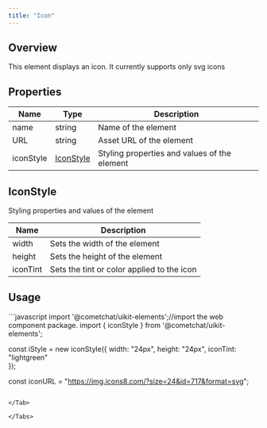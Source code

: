 ```yaml
---
title: "Icon"
---
```




## Overview

This element displays an icon. It currently supports only svg icons

## Properties

| Name      | Type                                              | Description                                  |
| --------- | ------------------------------------------------- | -------------------------------------------- |
| name      | string                                            | Name of the element                          |
| URL       | string                                            | Asset URL of the element                     |
| iconStyle | [IconStyle](/ui-kit/react/v4/icon#iconstyle) | Styling properties and values of the element |

## IconStyle

Styling properties and values of the element

| Name     | Description                                |
| -------- | ------------------------------------------ |
| width    | Sets the width of the element              |
| height   | Sets the height of the element             |
| iconTint | Sets the tint or color applied to the icon |

## Usage

<Tabs>
<Tab title="JavaScript">
```javascript
import '@cometchat/uikit-elements';//import the web component package.
import { iconStyle } from '@cometchat/uikit-elements';

const iStyle = new iconStyle({
width: "24px",
height: "24px",
iconTint: "lightgreen"  
});

const iconURL = "https://img.icons8.com/?size=24&id=717&format=svg";

<cometchat-icon 
:URL="iconURL"
:iconStyle="iStyle">
</cometchat-icon>
```

</Tab>

</Tabs>
